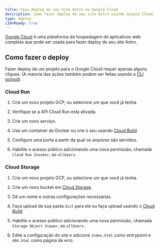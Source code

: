 ```yaml
---
title: Faça deploy do seu Site Astro no Google Cloud
description: Como fazer deploy do seu site Astro usando Google Cloud.
type: deploy
i18nReady: true
---
```


[Google Cloud](https://cloud.google.com/) é uma plataforma de hospedagem de aplicativos web completa que pode ser usada para fazer deploy do seu site Astro.

## Como fazer o deploy

Fazer deploy de um projeto para o Google Cloud requer apenas alguns cliques. (A maioria das ações também podem ser feitas usando a [CLI gcloud](https://cloud.google.com/sdk/gcloud/)).

### Cloud Run

1. Crie um novo projeto GCP, ou selecione um que você já tenha.

2. Verifique se a API Cloud Run está ativada.

3. Crie um novo serviço.

4. Use um container do Docker ou crie o seu usando [Cloud Build](https://cloud.google.com/build).

5. Configure uma porta a partir da qual os arquivos são servidos.

6. Habilite o acesso público adicionando uma nova permissão, chamada `Cloud Run Invoker`, ao `allUsers`.

### Cloud Storage

1. Crie um novo projeto GCP, ou selecione um que você já tenha.

2. Crie um novo bucket em [Cloud Storage](https://cloud.google.com/storage).

3. Dê um nome e outras configurações necessárias.

4. Faça upload de sua pasta `dist` para ele ou faça upload usando o [Cloud Build](https://cloud.google.com/build).

5. Habilite o acesso público adicionando uma nova permissão, chamada `Storage Object Viewer`, ao `allUsers`.

6. Edite a configuração do site e adicione `ìndex.html` como entrypoint e `404.html` como página de erro.
